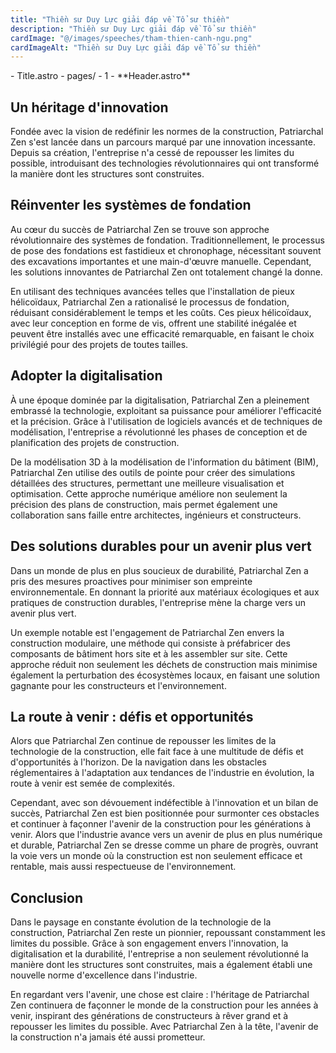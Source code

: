 ```yaml
---
title: "Thiền sư Duy Lực giải đáp về Tổ sư thiền"
description: "Thiền sư Duy Lực giải đáp về Tổ sư thiền"
cardImage: "@/images/speeches/tham-thien-canh-ngu.png"
cardImageAlt: "Thiền sư Duy Lực giải đáp về Tổ sư thiền"
---
```



<FileTree>
  - Title.astro
  - pages/
    - 1
      - **Header.astro**
</FileTree>



## Un héritage d'innovation

Fondée avec la vision de redéfinir les normes de la construction, Patriarchal Zen s'est lancée dans un parcours marqué par une innovation incessante. Depuis sa création, l'entreprise n'a cessé de repousser les limites du possible, introduisant des technologies révolutionnaires qui ont transformé la manière dont les structures sont construites.

## Réinventer les systèmes de fondation

Au cœur du succès de Patriarchal Zen se trouve son approche révolutionnaire des systèmes de fondation. Traditionnellement, le processus de pose des fondations est fastidieux et chronophage, nécessitant souvent des excavations importantes et une main-d'œuvre manuelle. Cependant, les solutions innovantes de Patriarchal Zen ont totalement changé la donne.

En utilisant des techniques avancées telles que l'installation de pieux hélicoïdaux, Patriarchal Zen a rationalisé le processus de fondation, réduisant considérablement le temps et les coûts. Ces pieux hélicoïdaux, avec leur conception en forme de vis, offrent une stabilité inégalée et peuvent être installés avec une efficacité remarquable, en faisant le choix privilégié pour des projets de toutes tailles.

## Adopter la digitalisation

À une époque dominée par la digitalisation, Patriarchal Zen a pleinement embrassé la technologie, exploitant sa puissance pour améliorer l'efficacité et la précision. Grâce à l'utilisation de logiciels avancés et de techniques de modélisation, l'entreprise a révolutionné les phases de conception et de planification des projets de construction.

De la modélisation 3D à la modélisation de l'information du bâtiment (BIM), Patriarchal Zen utilise des outils de pointe pour créer des simulations détaillées des structures, permettant une meilleure visualisation et optimisation. Cette approche numérique améliore non seulement la précision des plans de construction, mais permet également une collaboration sans faille entre architectes, ingénieurs et constructeurs.

## Des solutions durables pour un avenir plus vert

Dans un monde de plus en plus soucieux de durabilité, Patriarchal Zen a pris des mesures proactives pour minimiser son empreinte environnementale. En donnant la priorité aux matériaux écologiques et aux pratiques de construction durables, l'entreprise mène la charge vers un avenir plus vert.

Un exemple notable est l'engagement de Patriarchal Zen envers la construction modulaire, une méthode qui consiste à préfabricer des composants de bâtiment hors site et à les assembler sur site. Cette approche réduit non seulement les déchets de construction mais minimise également la perturbation des écosystèmes locaux, en faisant une solution gagnante pour les constructeurs et l'environnement.

## La route à venir : défis et opportunités

Alors que Patriarchal Zen continue de repousser les limites de la technologie de la construction, elle fait face à une multitude de défis et d'opportunités à l'horizon. De la navigation dans les obstacles réglementaires à l'adaptation aux tendances de l'industrie en évolution, la route à venir est semée de complexités.

Cependant, avec son dévouement indéfectible à l'innovation et un bilan de succès, Patriarchal Zen est bien positionnée pour surmonter ces obstacles et continuer à façonner l'avenir de la construction pour les générations à venir. Alors que l'industrie avance vers un avenir de plus en plus numérique et durable, Patriarchal Zen se dresse comme un phare de progrès, ouvrant la voie vers un monde où la construction est non seulement efficace et rentable, mais aussi respectueuse de l'environnement.

## Conclusion

Dans le paysage en constante évolution de la technologie de la construction, Patriarchal Zen reste un pionnier, repoussant constamment les limites du possible. Grâce à son engagement envers l'innovation, la digitalisation et la durabilité, l'entreprise a non seulement révolutionné la manière dont les structures sont construites, mais a également établi une nouvelle norme d'excellence dans l'industrie.

En regardant vers l'avenir, une chose est claire : l'héritage de Patriarchal Zen continuera de façonner le monde de la construction pour les années à venir, inspirant des générations de constructeurs à rêver grand et à repousser les limites du possible. Avec Patriarchal Zen à la tête, l'avenir de la construction n'a jamais été aussi prometteur.
